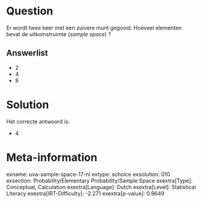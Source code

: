Question
========

Er wordt twee keer met een zuivere munt gegooid. Hoeveel elementen bevat
de uitkomstruimte (*sample space*) ?

Answerlist
----------

* 2
* 4
* 8

Solution
========

Het correcte antwoord is: 

* 4

Meta-information
================
exname: uva-sample-space-17-nl
extype: schoice
exsolution: 010
exsection: Probability/Elementary Probability/Sample Space
exextra[Type]: Conceptual, Calculation
exextra[Language]: Dutch
exextra[Level]: Statistical Literacy
exextra[IRT-Difficulty]: -2.271
exextra[p-value]: 0.9649
